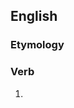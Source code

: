 ==English==

===Etymology===
{{suffix|need|eth|lang=en}}

===Verb===
{{head|en|verb form}}

# {{en-archaic third-person singular of|need}}